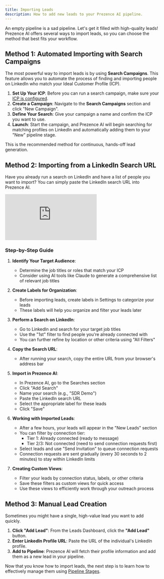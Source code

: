 ```yaml
---
title: Importing Leads
description: How to add new leads to your Prezence AI pipeline.
---
```


An empty pipeline is a sad pipeline. Let's get it filled with high-quality leads! Prezence AI offers several ways to import leads, so you can choose the method that best fits your workflow.

## Method 1: Automated Importing with Search Campaigns

The most powerful way to import leads is by using **Search Campaigns**. This feature allows you to automate the process of finding and importing people on LinkedIn who match your Ideal Customer Profile (ICP).

1.  **Set Up Your ICP**: Before you can run a search campaign, make sure your [ICP is configured](/user-guides/account-setup/ideal-customer-profile).
2.  **Create a Campaign**: Navigate to the **Search Campaigns** section and click "New Campaign".
3.  **Define Your Search**: Give your campaign a name and confirm the ICP you want to use.
4.  **Launch**: Start the campaign, and Prezence AI will begin searching for matching profiles on LinkedIn and automatically adding them to your "New" pipeline stage.

<Info>
  This is the recommended method for continuous, hands-off lead generation.
</Info>

## Method 2: Importing from a LinkedIn Search URL

Have you already run a search on LinkedIn and have a list of people you want to import? You can simply paste the LinkedIn search URL into Prezence AI.

<iframe
  className="w-full aspect-video rounded-xl"
  src="https://www.loom.com/embed/4c76bcc7add643d6b5b6fa8d3ff4c5cf"
  title="Importing Leads from LinkedIn Search Video Tutorial"
  frameBorder="0"
  allowFullScreen
></iframe>

### Step-by-Step Guide

1. **Identify Your Target Audience**:
   - Determine the job titles or roles that match your ICP
   - Consider using AI tools like Claude to generate a comprehensive list of relevant job titles

2. **Create Labels for Organization**:
   - Before importing leads, create labels in Settings to categorize your leads
   - These labels will help you organize and filter your leads later

3. **Perform a Search on LinkedIn**:
   - Go to LinkedIn and search for your target job titles
   - Use the "1st" filter to find people you're already connected with
   - You can further refine by location or other criteria using "All Filters"

4. **Copy the Search URL**:
   - After running your search, copy the entire URL from your browser's address bar

5. **Import in Prezence AI**:
   - In Prezence AI, go to the Searches section
   - Click "Add Search"
   - Name your search (e.g., "SDR Demo")
   - Paste the LinkedIn search URL
   - Select the appropriate label for these leads
   - Click "Save"

6. **Working with Imported Leads**:
   - After a few hours, your leads will appear in the "New Leads" section
   - You can filter by connection tier:
     - Tier 1: Already connected (ready to message)
     - Tier 2/3: Not connected (need to send connection requests first)
   - Select leads and use "Send Invitation" to queue connection requests
   - Connection requests are sent gradually (every 30 seconds to 2 minutes) to stay within LinkedIn limits

7. **Creating Custom Views**:
   - Filter your leads by connection status, labels, or other criteria
   - Save these filters as custom views for quick access
   - Use these views to efficiently work through your outreach process

## Method 3: Manual Lead Creation

Sometimes you might have a single, high-value lead you want to add quickly.

1.  **Click "Add Lead"**: From the Leads Dashboard, click the **"Add Lead"** button.
2.  **Enter LinkedIn Profile URL**: Paste the URL of the individual's LinkedIn profile.
3.  **Add to Pipeline**: Prezence AI will fetch their profile information and add them as a new lead in your pipeline.

Now that you know how to import leads, the next step is to learn how to effectively manage them using [Pipeline Stages](/user-guides/lead-management/managing-pipeline-stages).
